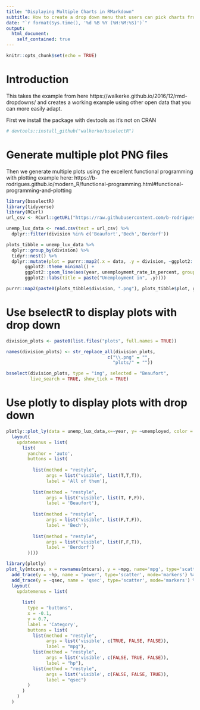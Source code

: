 ```yaml
---
title: "Displaying Multiple Charts in RMarkdown"
subtitle: How to create a drop down menu that users can pick charts from
date: "`r format(Sys.time(), '%d %B %Y (%H:%M:%S)')`"
output:
  html_document:
    self_contained: true
---
```


```r
knitr::opts_chunk$set(echo = TRUE)
```

# Introduction

This takes the example from here https://walkerke.github.io/2016/12/rmd-dropdowns/ and creates a working example using other open data that you can more easily adapt.

First we install the package with devtools as it's not on CRAN

```r
# devtools::install_github("walkerke/bsselectR")
```

# Generate multiple plot PNG files

Then we generate multiple plots using the excellent functional programming with plotting example here: https://b-rodrigues.github.io/modern_R/functional-programming.html#functional-programming-and-plotting

```r
library(bsselectR)
library(tidyverse)
library(RCurl)
url_csv <- RCurl::getURL("https://raw.githubusercontent.com/b-rodrigues/modern_R/master/datasets/unemployment/all/unemployment_lux_all.csv")

unemp_lux_data <- read.csv(text = url_csv) %>%
  dplyr::filter(division %in% c('Beaufort','Bech','Berdorf'))

plots_tibble = unemp_lux_data %>%
  dplyr::group_by(division) %>%
  tidyr::nest() %>%
  dplyr::mutate(plot = purrr::map2(.x = data, .y = division, ~ggplot2::ggplot(data = .x) +
       ggplot2::theme_minimal() +
       ggplot2::geom_line(aes(year, unemployment_rate_in_percent, group = 1)) +
       ggplot2::labs(title = paste("Unemployment in", .y))))

purrr::map2(paste0(plots_tibble$division, ".png"), plots_tibble$plot, ggplot2::ggsave,path = "plots", dpi = 300)
```

# Use bselectR to display plots with drop down

```r
division_plots <- paste0(list.files("plots", full.names = TRUE))

names(division_plots) <- str_replace_all(division_plots, 
                                      c("\\.png" = "", 
                                        "plots/" = ""))

bsselect(division_plots, type = "img", selected = "Beaufort", 
         live_search = TRUE, show_tick = TRUE)
```

# Use plotly to display plots with drop down


```r
plotly::plot_ly(data = unemp_lux_data,x=~year, y= ~unemployed, color = ~division, mode = 'lines') %>%
  layout(
    updatemenus = list(
      list(
        yanchor = 'auto',
        buttons = list(
          
          list(method = "restyle",
               args = list("visible", list(T,T,T)),
               label = 'All of them'),
          
          list(method = "restyle",
               args = list("visible", list(T, F,F)),
               label = 'Beaufort'),
          
          list(method = "restyle",
               args = list("visible", list(F,T,F)),
               label = 'Bech'),
          
          list(method = "restyle",
               args = list("visible", list(F,F,T)),
               label = 'Berdorf')
        ))))

```

```r
library(plotly)
plot_ly(mtcars, x = rownames(mtcars), y = ~mpg, name='mpg', type='scatter', mode='markers') %>%
  add_trace(y = ~hp, name = 'power', type='scatter', mode='markers') %>%
  add_trace(y = ~qsec, name = 'qsec', type='scatter', mode='markers') %>%
  layout(
    updatemenus = list(
       
      list(
        type = "buttons",
        x = -0.1,
        y = 0.7,
        label = 'Category',
        buttons = list(
          list(method = "restyle",
               args = list('visible', c(TRUE, FALSE, FALSE)),
               label = "mpg"),
          list(method = "restyle",
               args = list('visible', c(FALSE, TRUE, FALSE)),
               label = "hp"),
          list(method = "restyle",
               args = list('visible', c(FALSE, FALSE, TRUE)),
               label = "qsec")
        )
      )
    )
  )
```

